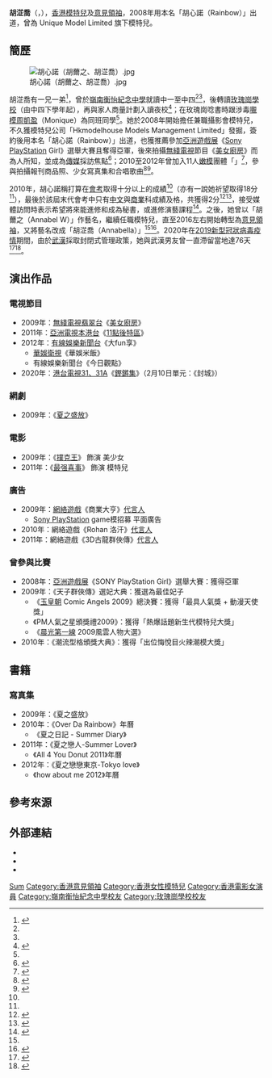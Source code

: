 {{藝人
| 類型 = 模特兒
| 姓名 = 胡淽喬
| 圖片 = Rainbow Woo (Annabella Woo, Annabelle Woo).jpg
| 圖片簡介 = 2019年8月的胡淽喬
| 圖片尺寸 = 200px
| 羅馬拼音 = Woo Tsz Kiu
| 英文名 = Annabella Woo
| 原名 = 胡心諾
| 別名 = 胡薾之（Annabel W）
| 國籍 = {{CNHK}} 
| 籍貫 =
| 民族 = [[漢族|漢族]]
| 出生日期 = {{birth date and age|1992|1|16}}
| 出生地點 = {{BHKG}} 
| 職業 = [[模特兒|模特兒]]、[[意見領袖|意見領袖]]
| 語言 = [[廣東話|廣東話]]、[[英語|英語]]、[[普通話|普通話]]
| 教育程度 = [[香港中學會考|中五]]
| 母校 = [[嶺南衡怡紀念中學|嶺南衡怡紀念中學]]<ref name="LHYMSS070704-01">{{cite web |url=http://www.lhymss.edu.hk/news_200607/04072007F3.asp |title=中三專題研習比賽 |last= |first= |date=2007-07-04 |website= |publisher=[[嶺南衡怡紀念中學|嶺南衡怡紀念中學]] |access-date=2021-05-08 |quote=研習題目：探討樓上咖啡室經營模式和消費者心態（組員：3A陳庭蕙、蘇曉雯、胡心諾、胡泳楠） |archive-date=2020-02-20 |archive-url=https://web.archive.org/web/20200220225741/http://www.lhymss.edu.hk/news_200607/04072007F3.asp |dead-url=no }}</ref><ref name="LHYMSS070704-02">{{cite web |url=http://www.lhymss.edu.hk/news_200607/072007/F304072007/original/DSC_4028.jpg |title=中三專題研習比賽：探討樓上咖啡室經營模式和消費者心態（優異及最受歡迎組別） |last= |first= |date=2007-07-04 |website= |publisher=嶺南衡怡紀念中學 |access-date=2021-05-08 |quote=相中右起第三者為胡心諾}}</ref><br>[[玫瑰崗學校|玫瑰崗學校]]
| 宗教信仰 = 
| 父母 = 
| 親屬 = 一兄一弟
| 配偶 = 
| 子女 = 
| 出身地 = {{HK}}
| 出道日期 = 2008年
| 代表作 = '''電視節目'''：{{ubl|《[[美女廚房|美女廚房]]》}}
| 經紀公司 = Hkmodelhouse Models Management limited（2008 - 2012年）<br>Unique Model Limited<br>（2012至？年）
| 相關團體 = [[Donut|Donut]]（2010 - 2012年）
| 網站 = {{Sinaweibo|rainbowwoo|RainbowWoo胡心诺}}<br>{{Facebook|Rainbow.Woo}}<br>{{Instagram|annabella.woo}}
| imdb = 5655153
| module = {{Infobox model details
| 身高 = 166cm<ref name=Rainbow.>{{cite news|title=我單身的原因可能是我越來越不好騙了|url=https://www.instagram.com/p/B1iL9r7BJPS/|date=2019-08-24|work=[[Instagram|Instagram]]（annabella.woo）}}</ref><ref name=Rainbow2.>{{cite news|title=三圍尺寸|url=https://archive.fo/agv9t/01dab15623c3a281280b3e88c049d24f92ffdbc1.png|date=2019-09-05|work=Instagram（annabella.woo）Story}}</ref>
| 體重 = 51.2kg<ref name=Rainbow./><ref name=Rainbow2./>
}}
}}

'''胡淽喬'''（{{lang-en|Annabelle Woo Tsz Kiu}}，{{bd|1992年|1月16日|catIdx=W胡}}），[[香港|香港]][[模特兒|模特兒]]及[[意見領袖|意見領袖]]，2008年用本名「胡心諾（Rainbow）」出道，曾為 Unique Model Limited 旗下模特兒。

== 簡歷 ==
[[File:胡心諾（胡薾之、胡淽喬）.jpg|thumb]]

胡淽喬有一兄一弟<ref name="Rose">{{cite news|url=http://the-sun.on.cc/cnt/entertainment/20090714/00470_020.html|title=Rainbow 晒白嫩肌膚|agency=[[香港太陽報|香港太陽報]]|date=2009-07-14|accessdate=2022-03-17}}</ref>，曾於[[嶺南衡怡紀念中學|嶺南衡怡紀念中學]]就讀中一至中四<ref name="LHYMSS070704-01"/><ref name="LHYMSS070704-02"/>，後轉讀[[玫瑰崗學校|玫瑰崗學校]]（由中四下學年起），再與家人商量計劃入讀夜校<ref>{{cite news|title=胡心諾避談踢出校 聲稱半工讀 群「模」亂舞 首映鬥出位|url=http://hk.news.yahoo.com/article/090716/3/d8js.html|archiveurl=https://web.archive.org/web/20090721201505/http://hk.news.yahoo.com/article/090716/3/d8js.html|archivedate=2009-07-21|agency=[[星島日報|星島日報]]|date=2009-07-17|deadurl=yes|accessdate=2017-08-12}}</ref>；在玫瑰崗唸書時跟涉毒[[𡃁模|𡃁模]][[周凱盈|周凱盈]]（Monique）為同班同學<ref name="Rose"/>。她於2008年開始擔任兼職攝影會模特兒，不久獲模特兒公司「Hkmodelhouse Models Management Limited」發掘，簽約後用本名「胡心諾（Rainbow）」出道，也獲推薦參加[[亞洲遊戲展|亞洲遊戲展]]《[[Sony_PlayStation|Sony PlayStation]] Girl》選舉大賽且奪得亞軍，後來拍攝[[無綫電視|無綫電視]]節目《[[美女廚房_(第二輯)|美女廚房]]》而為人所知，並成為[[傳媒|傳媒]]採訪焦點<ref>{{cite news|title=娛圈360：新紮𡃁模　廚房肉搏|url=https://hk.appledaily.com/entertainment/art/20090516/12762914|agency=[[香港蘋果日報|香港蘋果日報]]|date=2009-05-16|accessdate=2019-04-25|archive-date=2019-04-25|archive-url=https://web.archive.org/web/20190425031318/https://hk.appledaily.com/entertainment/art/20090516/12762914|dead-url=no}}</ref>；2010至2012年曾加入11人[[嫩模|嫩模]]團體「{{link-yue|Donut (組合)|Donut (組合)|Donut}}」<ref>{{cite news|url=http://orientaldaily.on.cc/cnt/entertainment/20110113/00282_091.html?pubdate=20110113|title=Rainbow 上銀幕願半裸|date=2011-01-13|agency=[[香港東方日報|香港東方日報]]|accessdate=2011-03-24|archive-date=2016-03-05|archive-url=https://web.archive.org/web/20160305073811/http://orientaldaily.on.cc/cnt/entertainment/20110113/00282_091.html?pubdate=20110113|dead-url=no}}</ref>，參與拍攝報刊商品照、少女寫真集和合唱歌曲<ref>{{cite news|title=《沒有𡃁模的書展》Rainbow 改名再搏殺 E Cup Baby 做人妻 34E 大乳牛 Lavina 酒吧坐枱|url=https://nextplus.nextmedia.com/article/2_412940_0|agency=[[壹週刊_(香港)|壹週刊]]|date=2016-07-22|accessdate=2019-04-25|archive-date=2019-04-25|archive-url=https://web.archive.org/web/20190425031316/https://nextplus.nextmedia.com/article/2_412940_0|dead-url=no}}</ref><ref name=Rainbow>{{cite news|title=【變變變生命力】胡心諾唔同晒樣！|url=https://hk.on.cc/hk/bkn/cnt/entertainment/20160808/bkn-20160808081330587-0808_00862_001.html|agency=[[ON.CC|東網]]|date=2016-08-08|accessdate=2019-04-25|archive-date=2019-04-25|archive-url=https://web.archive.org/web/20190425031319/https://hk.on.cc/hk/bkn/cnt/entertainment/20160808/bkn-20160808081330587-0808_00862_001.html|dead-url=no}}</ref>。

2010年，胡心諾稱打算在[[2010年香港中學會考|會考]]取得十分以上的成績<ref name="胡心諾會考希望拿十分"/>（亦有一說她祈望取得18分<ref name="Rainbow 會考目標18分"/>），最後於該屆末代會考中只有[[中文|中文]]與[[商業|商業]]科成績及格，共獲得2分<ref name="Rainbow 會考目標18分">{{cite news|url=http://orientaldaily.on.cc/cnt/entertainment/20100114/00282_009.html|title=Rainbow 會考目標18分|date=2010-01-14|agency=香港東方日報|accessdate=2010-08-06|archive-date=2016-03-05|archive-url=https://web.archive.org/web/20160305014343/http://orientaldaily.on.cc/cnt/entertainment/20100114/00282_009.html|dead-url=no}}</ref><ref name="胡心諾會考希望拿十分">{{cite news|url=http://orientaldaily.on.cc/cnt/entertainment/20100709/00282_032.html|title=胡心諾會考希望拿十分|date=2010-07-09|archiveurl=https://web.archive.org/web/20160305073753/http://orientaldaily.on.cc/cnt/entertainment/20100709/00282_032.html|archivedate=2016-03-05|agency=香港東方日報|deadurl=yes|accessdate=2010-07-21}}</ref>，接受媒體訪問時表示希望將來能進修和成為秘書，或進修演藝課程<ref>{{cite news|title=Rainbow 會考2分反教訓妄攝女|url=http://hd.stheadline.com/ent/ent_content.asp?contid=84248&srctype=g|agency=[[頭條日報|頭條日報]]|date=2010-08-07|accessdate=2017-08-12|archive-date=2017-08-12|archive-url=https://web.archive.org/web/20170812134012/http://hd.stheadline.com/ent/ent_content.asp?contid=84248&srctype=g|dead-url=no}}</ref>。之後，她曾以「胡薾之（Annabel W）」作藝名，繼續任職模特兒，直至2016左右開始轉型為[[意見領袖|意見領袖]]，又將藝名改成「胡淽喬（Annabella）」<ref name=Rainbow/><ref>{{cite news|title=𡃁模胡心諾改名胡淽喬依然靚盡　網民大讚：靚到犯晒規|url=https://www.hk01.com/%E5%8D%B3%E6%99%82%E5%A8%9B%E6%A8%82/321036/%F0%A1%83%81%E6%A8%A1%E8%83%A1%E5%BF%83%E8%AB%BE%E6%94%B9%E5%90%8D%E8%83%A1%E6%B7%BD%E5%96%AC%E4%BE%9D%E7%84%B6%E9%9D%9A%E7%9B%A1-%E7%B6%B2%E6%B0%91%E5%A4%A7%E8%AE%9A-%E9%9D%9A%E5%88%B0%E7%8A%AF%E6%99%92%E8%A6%8F|agency=[[香港01|香港01]]|date=2019-04-23|accessdate=2019-04-25|archive-date=2019-06-14|archive-url=https://web.archive.org/web/20190614025742/https://www.hk01.com/%E5%8D%B3%E6%99%82%E5%A8%9B%E6%A8%82/321036/%F0%A1%83%81%E6%A8%A1%E8%83%A1%E5%BF%83%E8%AB%BE%E6%94%B9%E5%90%8D%E8%83%A1%E6%B7%BD%E5%96%AC%E4%BE%9D%E7%84%B6%E9%9D%9A%E7%9B%A1-%E7%B6%B2%E6%B0%91%E5%A4%A7%E8%AE%9A-%E9%9D%9A%E5%88%B0%E7%8A%AF%E6%99%92%E8%A6%8F|dead-url=no}}</ref>。2020年在[[2019新型冠狀病毒疫情|2019新型冠狀病毒疫情]]期間，由於[[武漢|武漢]]採取封閉式管理政策，她與武漢男友曾一直滯留當地達76天<ref>{{cite news|url=https://hk.on.cc/hk/bkn/cnt/entertainment/20200127/bkn-20200127013846960-0127_00862_001.html|title=愛在瘟疫蔓延時！Rainbow 為男友被困武漢|work=東網|date=2020-01-27|accessdate=2020-01-27}}</ref><ref>{{cite news|title=【回復正常生活】胡心諾在武漢接受全民核酸檢測 不忘放閃晒禮|url=https://hk.appledaily.com/entertainment/20200521/4QR66RK6GFG4OZSPKS6EDBR4IY/|work=香港蘋果日報|date=2021-02-23|accessdate=2021-02-23}}</ref>。

== 演出作品 ==
=== 電視節目 ===
* 2009年：[[無綫電視|無綫電視]][[翡翠台|翡翠台]]《[[美女廚房_(第二輯)|美女廚房]]》
* 2011年：[[亞洲電視|亞洲電視]][[本港台|本港台]]《[[11點後特區|11點後特區]]》
* 2012年：[[有線娛樂新聞台|有線娛樂新聞台]]《大fun享》
** [[華娛衛視|華娛衛視]]《華娛米飯》
** 有線娛樂新聞台《今日觀點》
* 2020年：[[港台電視31、31A|港台電視31、31A]]《[[鏗鏘集|鏗鏘集]]》（2月10日單元：《封城》）

=== 網劇 ===
* 2009年：《[[夏之盛放|夏之盛放]]》

=== 電影 ===
* 2009年：《[[撲克王|撲克王]]》 飾演 美少女
* 2011年：《[[最强喜事|最强喜事]]》 飾演 模特兒

=== 廣告 ===
* 2009年：[[網絡遊戲|網絡遊戲]]《商業大亨》[[代言人|代言人]]
** [[Sony_PlayStation|Sony PlayStation]] game模招募 平面廣告
* 2010年：網絡遊戲《Rohan 洛汗》[[代言人|代言人]]
* 2011年：網絡遊戲《3D古龍群俠傳》[[代言人|代言人]]

=== 曾參與比賽 ===
* 2008年：[[亞洲遊戲展|亞洲遊戲展]]《SONY PlayStation Girl》選舉大賽：獲得亞軍
* 2009年：《天子群俠傳》選妃大典：獲選為最佳妃子
**《[[玉皇朝|玉皇朝]] Comic Angels 2009》總決賽：獲得「最具人氣獎 + 動漫天使獎」
**《PM人氣之星頒獎禮2009》：獲得「熱爆話題新生代模特兒大獎」
**《[[晨光第一線|晨光第一線]] 2009風雲人物大選》
* 2010年：《潮流型格頒獎大典》：獲得「出位悔悅目火辣潮模大獎」

== 書籍 ==
=== 寫真集 ===
* 2009年：《夏之盛放》
* 2010年：《Over Da Rainbow》年曆
**《夏之日記 - Summer Diary》
* 2011年：《夏之戀人-Summer Lover》
**《All 4 You Donut 2011》年曆
* 2012年：《夏之戀戀東京-Tokyo love》
**《how about me 2012》年曆

== 參考來源==
{{reflist}}

== 外部連結 ==
* {{imdb name|5655153}}{{en}}
* {{hkmdb name|48108}}
* {{Mtime people|1663777}}

{{DEFAULTSORT:Woo}}
[[Category:胡姓|Sum]]
[[Category:香港意見領袖|Category:香港意見領袖]]
[[Category:香港女性模特兒|Category:香港女性模特兒]]
[[Category:香港電影女演員|Category:香港電影女演員]]
[[Category:嶺南衡怡紀念中學校友|Category:嶺南衡怡紀念中學校友]]
[[Category:玫瑰崗學校校友|Category:玫瑰崗學校校友]]
